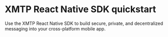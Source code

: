 
# XMTP React Native SDK quickstart

Use the XMTP React Native SDK to build secure, private, and decentralized messaging into your cross-platform mobile app.

<InboxQuickstart /> 
